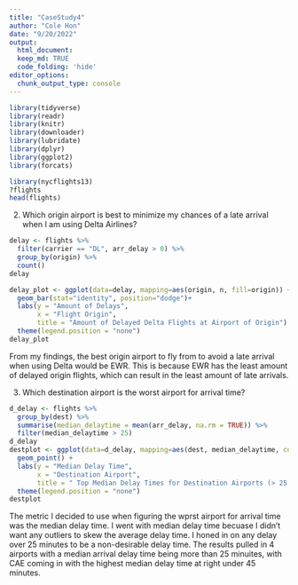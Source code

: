 ```yaml
---
title: "CaseStudy4"
author: "Cole Hon"
date: "9/20/2022"
output:
  html_document: 
  keep_md: TRUE
  code_folding: 'hide'
editor_options: 
  chunk_output_type: console
---
```


```r
library(tidyverse)
library(readr)
library(knitr)
library(downloader)
library(lubridate)
library(dplyr)
library(ggplot2)
library(forcats)
```


```r
library(nycflights13)
?flights
head(flights)
```


2. Which origin airport is best to minimize my chances of a late arrival when I am using Delta Airlines?

```r
delay <- flights %>%
  filter(carrier == "DL", arr_delay > 0) %>%
  group_by(origin) %>%
  count()
delay

delay_plot <- ggplot(data=delay, mapping=aes(origin, n, fill=origin)) +
  geom_bar(stat="identity", position="dodge")+
  labs(y = "Amount of Delays",
       x = "Flight Origin",
       title = "Amount of Delayed Delta Flights at Airport of Origin") +
  theme(legend.position = "none")
delay_plot
```
From my findings, the best origin airport to fly from to avoid a late arrival when using Delta would be EWR. This is because EWR has the least amount of delayed origin flights, which can result in the least amount of late arrivals.



3. Which destination airport is the worst airport for arrival time?

```r
d_delay <- flights %>%
  group_by(dest) %>%
  summarise(median_delaytime = mean(arr_delay, na.rm = TRUE)) %>%
  filter(median_delaytime > 25)
d_delay
destplot <- ggplot(data=d_delay, mapping=aes(dest, median_delaytime, color=dest)) +
  geom_point() +
  labs(y = "Median Delay Time",
       x = "Destination Airport",
       title = " Top Median Delay Times for Destination Airports (> 25 minutes)") +
  theme(legend.position = "none")
destplot
```

The metric I decided to use when figuring the wprst airport for arrival time was the median delay time. I went with median delay time becuase I didn't want any outliers to skew the average delay time. I honed in on any delay over 25 minutes to be a non-desirable delay time. The results pulled in 4 airports with a median arrival delay time being more than 25 minuites, with CAE coming in with the highest median delay time at right under 45 minutes.
